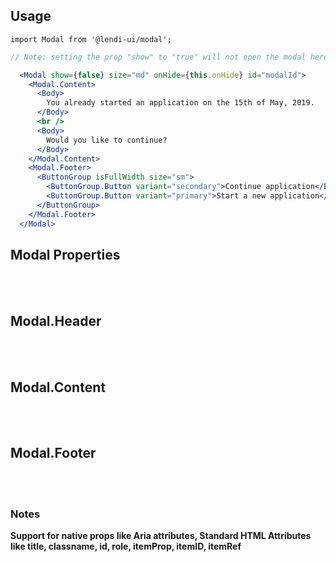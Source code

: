 
## Usage

```
import Modal from '@lendi-ui/modal';
```

```jsx
// Note: setting the prop "show" to "true" will not open the modal here. For a working example you can go to the example page, linked above.

  <Modal show={false} size="md" onHide={this.onHide} id="modalId">
    <Modal.Content>
      <Body>
        You already started an application on the 15th of May, 2019.
      </Body>
      <br />
      <Body>
        Would you like to continue?
      </Body>
    </Modal.Content>
    <Modal.Footer>
      <ButtonGroup isFullWidth size="sm">
        <ButtonGroup.Button variant="secondary">Continue application</ButtonGroup.Button>
        <ButtonGroup.Button variant="primary">Start a new application</ButtonGroup.Button>
      </ButtonGroup>
    </Modal.Footer>
  </Modal>
```

## Modal Properties

<PropTable>
  <PropTable.Entry name="onHide" type="() => void" description="Handle closing the modal"/>
  <PropTable.Entry name="size" type={ '"sm" | "md" | "lg"' } defaultValue="md" description=""/>
  <PropTable.Entry name="show" type="boolean" defaultValue="false" description=""/>
</PropTable>

<br/><br/>

## Modal.Header
<PropTable>
  <PropTable.Entry required name="title" type="string" description="The header text to show."/>
  <PropTable.Entry name="headerSize" type={ '"xs" | "sm" | "md"' } defaultValue="md" description="The size of the header text, in line with Heading from typography sizes."/>
  <PropTable.Entry name="subtitle" type="string" description="The subtitle text to show below the header."/>
</PropTable>

<br/><br/>

## Modal.Content
<PropTable>
  <PropTable.Entry name="children" type="React.ReactNode" description="The content on modal"/>
</PropTable>

<br/><br/>

## Modal.Footer
<PropTable>
  <PropTable.Entry name="children" type="React.ReactNode" description="The footer on modal"/>
</PropTable>

<br/><br/>

### Notes

<b>Support for native props like Aria attributes, Standard HTML Attributes like title, classname, id, role, itemProp, itemID, itemRef</b>

```

